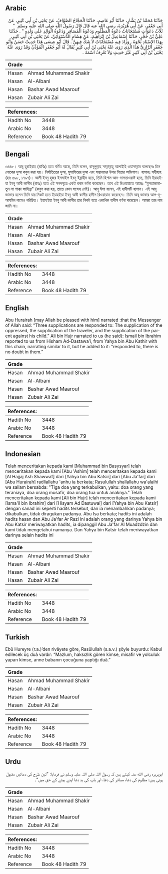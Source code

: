 ## Arabic


<div dir="rtl" lang="ar" style={{fontSize:'larger',backgroundColor:'#f8f9fa',padding:20}}>
حَدَّثَنَا مُحَمَّدُ بْنُ بَشَّارٍ، حَدَّثَنَا أَبُو عَاصِمٍ، حَدَّثَنَا الْحَجَّاجُ الصَّوَّافُ، عَنْ يَحْيَى بْنِ أَبِي كَثِيرٍ، عَنْ أَبِي جَعْفَرٍ، عَنْ أَبِي هُرَيْرَةَ، رضى الله عنه قَالَ قَالَ رَسُولُ اللَّهِ صلى الله عليه وسلم ‏ "‏ ثَلاَثُ دَعَوَاتٍ مُسْتَجَابَاتٌ دَعْوَةُ الْمَظْلُومِ وَدَعْوَةُ الْمُسَافِرِ وَدَعْوَةُ الْوَالِدِ عَلَى وَلَدِهِ ‏"‏ ‏.‏ حَدَّثَنَا عَلِيُّ بْنُ حُجْرٍ، حَدَّثَنَا إِسْمَاعِيلُ بْنُ إِبْرَاهِيمَ، عَنْ هِشَامٍ الدَّسْتَوَائِيِّ، عَنْ يَحْيَى بْنِ أَبِي كَثِيرٍ، بِهَذَا الإِسْنَادِ نَحْوَهُ ‏.‏ وَزَادَ فِيهِ مُسْتَجَابَاتٌ لاَ شَكَّ فِيهِنَّ ‏.‏ قَالَ أَبُو عِيسَى هَذَا حَدِيثٌ حَسَنٌ وَأَبُو جَعْفَرٍ الرَّازِيُّ هَذَا الَّذِي رَوَى عَنْهُ يَحْيَى بْنُ أَبِي كَثِيرٍ يُقَالُ لَهُ أَبُو جَعْفَرٍ الْمُؤَذِّنُ وَقَدْ رَوَى عَنْهُ يَحْيَى بْنُ أَبِي كَثِيرٍ غَيْرَ حَدِيثٍ وَلاَ نَعْرِفُ اسْمَهُ ‏.‏
</div>
<div style={{backgroundColor:'#f8f9fa',padding:20, marginBottom: 10}}><table> <thead> <tr> <th>Grade</th> <th></th> </tr> </thead> <tbody> <tr><td>Hasan</td><td>Ahmad Muhammad Shakir</td></tr><tr><td>Hasan</td><td>Al-Albani</td></tr><tr><td>Hasan</td><td>Bashar Awad Maarouf</td></tr><tr><td>Hasan</td><td>Zubair Ali Zai</td></tr></tbody></table><table> <thead> <tr> <th>References:</th> <th></th> </tr> </thead> <tbody><tr><td>Hadith No</td><td>3448</td></tr><tr><td>Arabic No</td><td>3448</td></tr><tr><td>Reference</td><td>Book 48 Hadith 79</td></tr></tbody></table></div>

## Bengali


<div dir="ltr" lang="bn" style={{fontSize:'larger',backgroundColor:'#f8f9fa',padding:20}}>
৩৪৪৮। আবূ হুরাইরাহ (রাযিঃ) হতে বর্ণিত আছে, তিনি বলেন, রাসূলুল্লাহ সাল্লাল্লাহু আলাইহি ওয়াসাল্লাম বলেছেনঃ তিন লোকের দুআ কবুল করা হয়। নির্যাতিতের দুআ, মুসাফিরের দুআ এবং সন্তানদের উপর পিতার অভিশাপ। হাসানঃ সহীহাহ (হাঃ ৫৯৮, ১৭৯৭)। আলী ইবনু হুজর ইসমাইল ইবনু ইব্রাহীম হতে, তিনি হিশাম আদ-দাসতাওয়াঈ হতে, তিনি ইয়াহইয়া ইবনু আবী কাসীর (রাহঃ) হতে এই সনদসূত্রে একই রকম বর্ণনা করেছেন। তবে এই রিওয়ায়াতে আছেঃ “মুসতাজাবাতুন লা শাক্কা ফাহিন্না" (কবুল করা হয়, তাতে কোন সন্দেহ নেই)। আবূ ঈসা বলেন, এই হাদীসটি হাসান। এই আবূ জাফার হলেন তিনি যার নিকট হতে ইয়াহইয়া ইবনু আবী কাসীর হাদীস রিওয়ায়াত করেছেন। তিনি আবূ জাফার আল-মুআযযিন নামেও পরিচিত। ইয়াহইয়া ইবনু আবী কাসীর তার নিকট হতে একাধিক হাদীস বর্ণনা করেছেন। আমরা তার নাম জানি না।
</div>
<div style={{backgroundColor:'#f8f9fa',padding:20, marginBottom: 10}}><table> <thead> <tr> <th>Grade</th> <th></th> </tr> </thead> <tbody> <tr><td>Hasan</td><td>Ahmad Muhammad Shakir</td></tr><tr><td>Hasan</td><td>Al-Albani</td></tr><tr><td>Hasan</td><td>Bashar Awad Maarouf</td></tr><tr><td>Hasan</td><td>Zubair Ali Zai</td></tr></tbody></table><table> <thead> <tr> <th>References:</th> <th></th> </tr> </thead> <tbody><tr><td>Hadith No</td><td>3448</td></tr><tr><td>Arabic No</td><td>3448</td></tr><tr><td>Reference</td><td>Book 48 Hadith 79</td></tr></tbody></table></div>

## English


<div dir="ltr" lang="en" style={{fontSize:'larger',backgroundColor:'#f8f9fa',padding:20}}>
Abu Hurairah [may Allah be pleased with him] narrated :that the Messenger of Allah said: “Three supplications are responded to: The supplication of the oppressed, the supplication of the traveler, and the supplication of the parent against his child.” Ali bin Hujr narrated to us (he said): Ismail bin Ibrahim reported to us from Hisham Ad-Dastawa’i, from Yahya bin Abu Kathir with this chain, narrating similar to it, but he added to it: “responded to, there is no doubt in them.”
</div>
<div style={{backgroundColor:'#f8f9fa',padding:20, marginBottom: 10}}><table> <thead> <tr> <th>Grade</th> <th></th> </tr> </thead> <tbody> <tr><td>Hasan</td><td>Ahmad Muhammad Shakir</td></tr><tr><td>Hasan</td><td>Al-Albani</td></tr><tr><td>Hasan</td><td>Bashar Awad Maarouf</td></tr><tr><td>Hasan</td><td>Zubair Ali Zai</td></tr></tbody></table><table> <thead> <tr> <th>References:</th> <th></th> </tr> </thead> <tbody><tr><td>Hadith No</td><td>3448</td></tr><tr><td>Arabic No</td><td>3448</td></tr><tr><td>Reference</td><td>Book 48 Hadith 79</td></tr></tbody></table></div>

## Indonesian


<div dir="ltr" lang="id" style={{fontSize:'larger',backgroundColor:'#f8f9fa',padding:20}}>
Telah menceritakan kepada kami [Muhammad bin Basysyar] telah menceritakan kepada kami [Abu 'Ashim] telah menceritakan kepada kami [Al Hajjaj Ash Shawwaf] dari [Yahya bin Abu Katsir] dari [Abu Ja'far] dari [Abu Hurairah] radliallahu 'anhu ia berkata; Rasulullah shallallahu wa'alaihi wa sallam bersabda: "Tiga doa yang terkabulkan, yaitu: doa orang yang teraniaya, doa orang musafir, doa orang tua untuk anaknya." Telah menceritakan kepada kami [Ali bin Hujr] telah menceritakan kepada kami [Isma'il bin Ibrahim] dari [Hisyam Ad Dastuwai] dari [Yahya bin Abu Katsir] dengan sanad ini seperti hadits tersebut, dan ia menambahkan padanya; dikabulkan, tidak diragukan padanya. Abu Isa berkata; hadits ini adalah hadits hasan dan Abu Ja'far Ar Razi ini adalah orang yang darinya Yahya bin Abu Katsir meriwayatkan hadits, ia dipanggil Abu Ja'far Al Muadzdzin dan kami tidak mengetahui namanya. Dan Yahya bin Katsir telah meriwayatkan darinya selain hadits ini
</div>
<div style={{backgroundColor:'#f8f9fa',padding:20, marginBottom: 10}}><table> <thead> <tr> <th>Grade</th> <th></th> </tr> </thead> <tbody> <tr><td>Hasan</td><td>Ahmad Muhammad Shakir</td></tr><tr><td>Hasan</td><td>Al-Albani</td></tr><tr><td>Hasan</td><td>Bashar Awad Maarouf</td></tr><tr><td>Hasan</td><td>Zubair Ali Zai</td></tr></tbody></table><table> <thead> <tr> <th>References:</th> <th></th> </tr> </thead> <tbody><tr><td>Hadith No</td><td>3448</td></tr><tr><td>Arabic No</td><td>3448</td></tr><tr><td>Reference</td><td>Book 48 Hadith 79</td></tr></tbody></table></div>

## Turkish


<div dir="ltr" lang="tr" style={{fontSize:'larger',backgroundColor:'#f8f9fa',padding:20}}>
Ebû Hureyre (r.a.)’den rivâyete göre, Rasûlullah (s.a.v.) şöyle buyurdu: Kabul edilecek üç duâ vardır: “Mazlum, haksızlık gören kimse, misafir ve yolculuk yapan kimse, anne babanın çocuğuna yaptığı duâ.”
</div>
<div style={{backgroundColor:'#f8f9fa',padding:20, marginBottom: 10}}><table> <thead> <tr> <th>Grade</th> <th></th> </tr> </thead> <tbody> <tr><td>Hasan</td><td>Ahmad Muhammad Shakir</td></tr><tr><td>Hasan</td><td>Al-Albani</td></tr><tr><td>Hasan</td><td>Bashar Awad Maarouf</td></tr><tr><td>Hasan</td><td>Zubair Ali Zai</td></tr></tbody></table><table> <thead> <tr> <th>References:</th> <th></th> </tr> </thead> <tbody><tr><td>Hadith No</td><td>3448</td></tr><tr><td>Arabic No</td><td>3448</td></tr><tr><td>Reference</td><td>Book 48 Hadith 79</td></tr></tbody></table></div>

## Urdu


<div dir="rtl" lang="ur" style={{fontSize:'larger',backgroundColor:'#f8f9fa',padding:20}}>
ابوہریرہ رضی الله عنہ کہتے ہیں کہ رسول اللہ صلی اللہ علیہ وسلم نے فرمایا: ”تین طرح کی دعائیں مقبول ہوتی ہیں: مظلوم کی دعا، مسافر کی دعا، اور باپ کی بد دعا اپنے بیٹے کے حق میں“۔
</div>
<div style={{backgroundColor:'#f8f9fa',padding:20, marginBottom: 10}}><table> <thead> <tr> <th>Grade</th> <th></th> </tr> </thead> <tbody> <tr><td>Hasan</td><td>Ahmad Muhammad Shakir</td></tr><tr><td>Hasan</td><td>Al-Albani</td></tr><tr><td>Hasan</td><td>Bashar Awad Maarouf</td></tr><tr><td>Hasan</td><td>Zubair Ali Zai</td></tr></tbody></table><table> <thead> <tr> <th>References:</th> <th></th> </tr> </thead> <tbody><tr><td>Hadith No</td><td>3448</td></tr><tr><td>Arabic No</td><td>3448</td></tr><tr><td>Reference</td><td>Book 48 Hadith 79</td></tr></tbody></table></div>